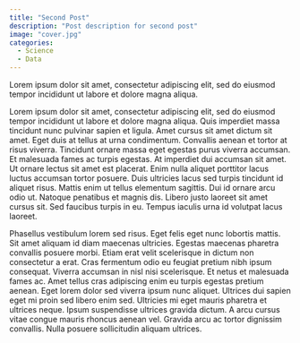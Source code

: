 ```yaml
---
title: "Second Post"
description: "Post description for second post"
image: "cover.jpg"
categories:
  - Science
  - Data
---
```


Lorem ipsum dolor sit amet, consectetur adipiscing elit, sed do eiusmod tempor incididunt ut labore et dolore magna aliqua.

Lorem ipsum dolor sit amet, consectetur adipiscing elit, sed do eiusmod tempor incididunt ut labore et dolore magna aliqua. Quis imperdiet massa tincidunt nunc pulvinar sapien et ligula. Amet cursus sit amet dictum sit amet. Eget duis at tellus at urna condimentum. Convallis aenean et tortor at risus viverra. Tincidunt ornare massa eget egestas purus viverra accumsan. Et malesuada fames ac turpis egestas. At imperdiet dui accumsan sit amet. Ut ornare lectus sit amet est placerat. Enim nulla aliquet porttitor lacus luctus accumsan tortor posuere. Duis ultricies lacus sed turpis tincidunt id aliquet risus. Mattis enim ut tellus elementum sagittis. Dui id ornare arcu odio ut. Natoque penatibus et magnis dis. Libero justo laoreet sit amet cursus sit. Sed faucibus turpis in eu. Tempus iaculis urna id volutpat lacus laoreet.

Phasellus vestibulum lorem sed risus. Eget felis eget nunc lobortis mattis. Sit amet aliquam id diam maecenas ultricies. Egestas maecenas pharetra convallis posuere morbi. Etiam erat velit scelerisque in dictum non consectetur a erat. Cras fermentum odio eu feugiat pretium nibh ipsum consequat. Viverra accumsan in nisl nisi scelerisque. Et netus et malesuada fames ac. Amet tellus cras adipiscing enim eu turpis egestas pretium aenean. Eget lorem dolor sed viverra ipsum nunc aliquet. Ultrices dui sapien eget mi proin sed libero enim sed. Ultricies mi eget mauris pharetra et ultrices neque. Ipsum suspendisse ultrices gravida dictum. A arcu cursus vitae congue mauris rhoncus aenean vel. Gravida arcu ac tortor dignissim convallis. Nulla posuere sollicitudin aliquam ultrices.